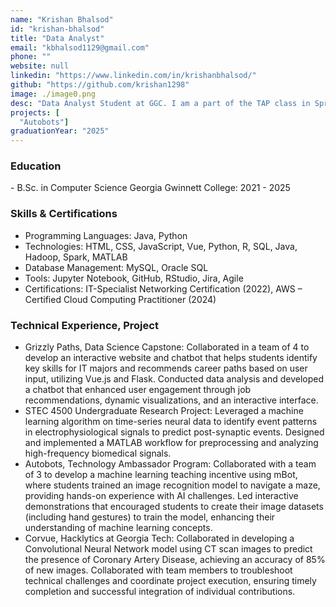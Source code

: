 ```yaml
---
name: "Krishan Bhalsod"
id: "krishan-bhalsod"
title: "Data Analyst"
email: "kbhalsod1129@gmail.com"
phone: ""
website: null
linkedin: "https://www.linkedin.com/in/krishanbhalsod/"
github: "https://github.com/krishan1298"
image: ./image0.png
desc: "Data Analyst Student at GGC. I am a part of the TAP class in Spring 2025. My group and I created an interactive mBot project where students create their own gestures to control the robot's movements. The  goal is to teach students how AI works and the challenges faced with training"
projects: [
  "Autobots"]
graduationYear: "2025"
---
```


### Education
<div>
- B.Sc. in Computer Science Georgia Gwinnett College: 2021 - 2025
</div>

### Skills & Certifications
<ul>
  <li> Programming Languages: Java, Python</li>
  <li>Technologies: HTML, CSS, JavaScript, Vue, Python, R, SQL, Java, Hadoop, Spark, MATLAB</li>
  <li>Database Management: MySQL, Oracle SQL</li>
  <li>Tools: Jupyter Notebook, GitHub, RStudio, Jira, Agile</li>
  <li>Certifications: IT-Specialist Networking Certification (2022), AWS – Certified Cloud Computing Practitioner (2024)</li>
</ul>



### Technical Experience, Project
<ul>
  <li>Grizzly Paths, Data Science Capstone: Collaborated in a team of 4 to develop an interactive website and chatbot that helps students identify key skills for IT majors and recommends career paths based on user input, utilizing Vue.js and Flask. Conducted data analysis and developed a chatbot that enhanced user engagement through job recommendations, dynamic visualizations, and an interactive interface. </li>
  <li>STEC 4500 Undergraduate Research Project: Leveraged a machine learning algorithm on time-series neural data to identify event patterns in electrophysiological signals to predict post-synaptic events. Designed and implemented a MATLAB workflow for preprocessing and analyzing high-frequency biomedical signals. </li>
  <li>Autobots, Technology Ambassador Program: Collaborated with a team of 3 to develop a machine learning teaching incentive using mBot, where students trained an image recognition model to navigate a maze, providing hands-on experience with AI challenges. Led interactive demonstrations that encouraged students to create their image datasets (including hand gestures) to train the model, enhancing their understanding of machine learning concepts. </li>
  <li>Corvue, Hacklytics at Georgia Tech: Collaborated in developing a Convolutional Neural Network model using CT scan images to predict the presence of Coronary Artery Disease, achieving an accuracy of 85% of new images. Collaborated with team members to troubleshoot technical challenges and coordinate project execution, ensuring timely completion and successful integration of individual contributions.</li>
</ul>

